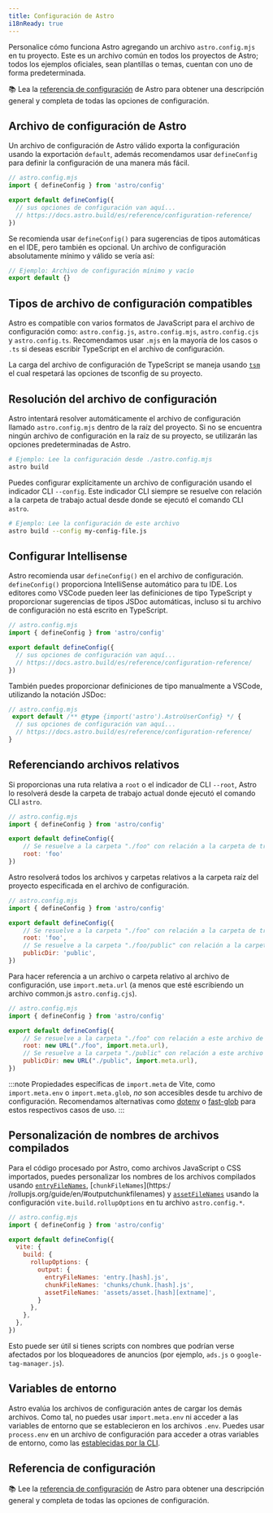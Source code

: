 ```yaml
---
title: Configuración de Astro
i18nReady: true
---
```


Personalice cómo funciona Astro agregando un archivo `astro.config.mjs` en tu proyecto. Este es un archivo común en todos los proyectos de Astro; todos los ejemplos oficiales, sean plantillas o temas, cuentan con uno de forma predeterminada.

📚 Lea la [referencia de configuración](/es/reference/configuration-reference/) de Astro para obtener una descripción general y completa de todas las opciones de configuración.

## Archivo de configuración de Astro

Un archivo de configuración de Astro válido exporta la configuración usando la exportación `default`, además recomendamos usar `defineConfig` para definir la configuración de una manera más fácil.

```js
// astro.config.mjs
import { defineConfig } from 'astro/config'

export default defineConfig({
  // sus opciones de configuración van aquí...
  // https://docs.astro.build/es/reference/configuration-reference/
})
```

Se recomienda usar `defineConfig()` para sugerencias de tipos automáticas en el IDE, pero también es opcional. Un archivo de configuración absolutamente mínimo y válido se vería así:

```js title="astro.config.mjs"
// Ejemplo: Archivo de configuración mínimo y vacío
export default {}
```

## Tipos de archivo de configuración compatibles

Astro es compatible con varios formatos de JavaScript para el archivo de configuración como: `astro.config.js`, `astro.config.mjs`, `astro.config.cjs` y `astro.config.ts`. Recomendamos usar `.mjs` en la mayoría de los casos o `.ts` si deseas escribir TypeScript en el archivo de configuración.

La carga del archivo de configuración de TypeScript se maneja usando [`tsm`](https://github.com/lukeed/tsm) el cual respetará las opciones de tsconfig de su proyecto.

## Resolución del archivo de configuración

Astro intentará resolver automáticamente el archivo de configuración llamado `astro.config.mjs` dentro de la raíz del proyecto. Si no se encuentra ningún archivo de configuración en la raíz de su proyecto, se utilizarán las opciones predeterminadas de Astro.

```bash
# Ejemplo: Lee la configuración desde ./astro.config.mjs
astro build
```

Puedes configurar explícitamente un archivo de configuración usando el indicador CLI `--config`. Este indicador CLI siempre se resuelve con relación a la carpeta de trabajo actual desde donde se ejecutó el comando CLI `astro`.

```bash
# Ejemplo: Lee la configuración de este archivo
astro build --config my-config-file.js
```

## Configurar Intellisense

Astro recomienda usar `defineConfig()` en el archivo de configuración. `defineConfig()` proporciona IntelliSense automático para tu IDE. Los editores como VSCode pueden leer las definiciones de tipo TypeScript y proporcionar sugerencias de tipos JSDoc automáticas, incluso si tu archivo de configuración no está escrito en TypeScript.

```js
// astro.config.mjs
import { defineConfig } from 'astro/config'

export default defineConfig({
  // sus opciones de configuración van aquí...
  // https://docs.astro.build/es/reference/configuration-reference/
})
```

También puedes proporcionar definiciones de tipo manualmente a VSCode, utilizando la notación JSDoc:

```js
// astro.config.mjs
 export default /** @type {import('astro').AstroUserConfig} */ {
  // sus opciones de configuración van aquí...
  // https://docs.astro.build/es/reference/configuration-reference/
}
```

## Referenciando archivos relativos

Si proporcionas una ruta relativa a `root` o el indicador de CLI `--root`, Astro lo resolverá desde la carpeta de trabajo actual donde ejecutó el comando CLI `astro`.

```js
// astro.config.mjs
import { defineConfig } from 'astro/config'

export default defineConfig({
    // Se resuelve a la carpeta "./foo" con relación a la carpeta de trabajo actual
    root: 'foo'
})
```

Astro resolverá todos los archivos y carpetas relativos a la carpeta raíz del proyecto especificada en el archivo de configuración.

```js
// astro.config.mjs
import { defineConfig } from 'astro/config'

export default defineConfig({
    // Se resuelve a la carpeta "./foo" con relación a la carpeta de trabajo actual
    root: 'foo',
    // Se resuelve a la carpeta "./foo/public" con relación a la carpeta de trabajo actual
    publicDir: 'public',
})
```

Para hacer referencia a un archivo o carpeta relativo al archivo de configuración, use `import.meta.url` (a menos que esté escribiendo un archivo common.js `astro.config.cjs`).

```js "import.meta.url"
// astro.config.mjs
import { defineConfig } from 'astro/config'

export default defineConfig({
    // Se resuelve a la carpeta "./foo" con relación a este archivo de configuración
    root: new URL("./foo", import.meta.url),
    // Se resuelve a la carpeta "./public" con relación a este archivo de configuración
    publicDir: new URL("./public", import.meta.url),
})
```
:::note
Propiedades específicas de `import.meta` de Vite, como `import.meta.env` o `import.meta.glob`, _no_ son accesibles desde tu archivo de configuración. Recomendamos alternativas como [dotenv](https://github.com/motdotla/dotenv) o [fast-glob](https://github.com/mrmlnc/fast-glob) para estos respectivos casos de uso.
:::

## Personalización de nombres de archivos compilados

Para el código procesado por Astro, como archivos JavaScript o CSS importados, puedes personalizar los nombres de los archivos compilados usando [`entryFileNames`](https://rollupjs.org/guide/en/#outputentryfilenames), [`chunkFileNames`](https:/ /rollupjs.org/guide/en/#outputchunkfilenames) y [`assetFileNames`](https://rollupjs.org/guide/en/#outputassetfilenames) usando la configuración `vite.build.rollupOptions` en tu archivo `astro.config.*`.

```js ins={9-11}
// astro.config.mjs
import { defineConfig } from 'astro/config'

export default defineConfig({
  vite: {
    build: {
      rollupOptions: {
        output: {
          entryFileNames: 'entry.[hash].js',
          chunkFileNames: 'chunks/chunk.[hash].js',
          assetFileNames: 'assets/asset.[hash][extname]',
        }
      },
    },
  },
})
```

Esto puede ser útil si tienes scripts con nombres que podrían verse afectados por los bloqueadores de anuncios (por ejemplo, `ads.js` o `google-tag-manager.js`).

## Variables de entorno

Astro evalúa los archivos de configuración antes de cargar los demás archivos. Como tal, no puedes usar `import.meta.env` ni acceder a las variables de entorno que se establecieron en los archivos `.env`.
Puedes usar `process.env` en un archivo de configuración para acceder a otras variables de entorno, como las [establecidas por la CLI](/es/guides/environment-variables/#usando-la-cli).

## Referencia de configuración

📚 Lee la [referencia de configuración](/es/reference/configuration-reference/) de Astro para obtener una descripción general y completa de todas las opciones de configuración.
